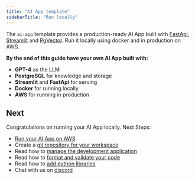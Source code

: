 ```yaml
---
title: "AI App template"
sidebarTitle: "Run locally"
---
```


The `ai-app` template provides a production-ready AI App built with [FastApi](https://fastapi.tiangolo.com/), [Streamlit](https://streamlit.io/) and [PgVector](https://github.com/pgvector/pgvector). Run it locally using docker and in production on AWS.

**By the end of this guide have your own AI App built with:**

- **GPT-4** as the LLM
- **PostgreSQL** for knowledge and storage
- **Streamlit** and **FastApi** for serving
- **Docker** for running locally
- **AWS** for running in production

<Snippet file="setup.mdx" />

<Snippet file="create-ai-app-codebase.mdx" />

<Snippet file="set-openai-key.mdx" />

<Snippet file="serve-ai-app-streamlit.mdx" />

<Snippet file="ai-app-pdf-assistant.mdx" />

<Snippet file="ai-app-image-assistant.mdx" />

<Snippet file="ai-app-website-assistant.mdx" />

<Snippet file="ai-app-add-data.mdx" />

<Snippet file="ai-app-how-this-app-works.mdx" />

<Snippet file="serve-ai-app-fastapi.mdx" />

<Snippet file="ai-app-view-api-endpoints.mdx" />

<Snippet file="ai-app-build-your-ai-product.mdx" />

<Snippet file="ai-app-run-jupyter.mdx" />

<Snippet file="ai-app-delete-local-resources.mdx" />

## Next

Congratulations on running your AI App locally. Next Steps:

- [Run your AI App on AWS](/templates/ai-app/run-aws)
- Create a [git repository for your workspace](/how-to/git-repo)
- Read how to [manage the development application](/how-to/development-app)
- Read how to [format and validate your code](/how-to/format-and-validate)
- Read how to [add python libraries](/how-to/python-libraries)
- Chat with us on [discord](https://discord.gg/4MtYHHrgA8)
